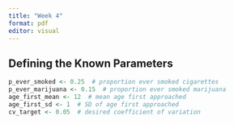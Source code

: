```yaml
---
title: "Week 4"
format: pdf
editor: visual
---
```


##  Defining the Known Parameters
```r
p_ever_smoked <- 0.25  # proportion ever smoked cigarettes
p_ever_marijuana <- 0.15  # proportion ever smoked marijuana
age_first_mean <- 12  # mean age first approached
age_first_sd <- 1  # SD of age first approached
cv_target <- 0.05  # desired coefficient of variation
```
